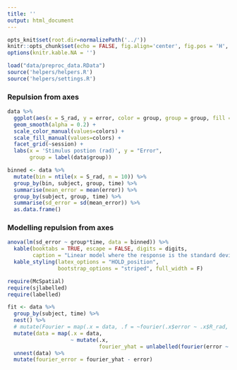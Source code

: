 ```yaml
---
title: ''
output: html_document
---
```


```r
opts_knit$set(root.dir=normalizePath('../'))
knitr::opts_chunk$set(echo = FALSE, fig.align='center', fig.pos = 'H', message = FALSE, warning = FALSE)
options(knitr.kable.NA = '')
```

```r
load("data/preproc_data.RData")
source('helpers/helpers.R')
source('helpers/settings.R')
```

### Repulsion from axes
```r
data %>%
  ggplot(aes(x = S_rad, y = error, color = group, group = group, fill = group)) +
  geom_smooth(alpha = 0.2) +
  scale_color_manual(values=colors) +
  scale_fill_manual(values=colors) +
  facet_grid(~session) +
  labs(x = 'Stimulus postion (rad)', y = "Error",
       group = label(data$group))

binned <- data %>%
  mutate(bin = ntile(x = S_rad, n = 10)) %>%
  group_by(bin, subject, group, time) %>%
  summarise(mean_error = mean(error)) %>%
  group_by(subject, group, time) %>%
  summarise(sd_error = sd(mean_error)) %>%
  as.data.frame()
```

### Modelling repulsion from axes
```r
anova(lm(sd_error ~ group*time, data = binned)) %>%
  kable(booktabs = TRUE, escape = FALSE, digits = digits,
        caption = "Linear model where the response is the standard deviation of the mean error computed for each of 10 bins of the stimulus position by subject and timepoint.") %>%
  kable_styling(latex_options = "HOLD_position", 
                bootstrap_options = "striped", full_width = F) 
```

```r
require(McSpatial)
require(sjlabelled)
require(labelled)

fit <- data %>%
  group_by(subject, time) %>%
  nest() %>%
  # mutate(Fourier = map(.x = data, .f = ~fourier(.x$error ~ .x$R_rad, q = 1, crit = "gcv"))) %>%
  mutate(data = map(.x = data, 
                    ~ mutate(.x, 
                             fourier_yhat = unlabelled(fourier(error ~ R_rad, q = 1)$yhat)))) %>%
  unnest(data) %>%
  mutate(fourier_error = fourier_yhat - error)
```
